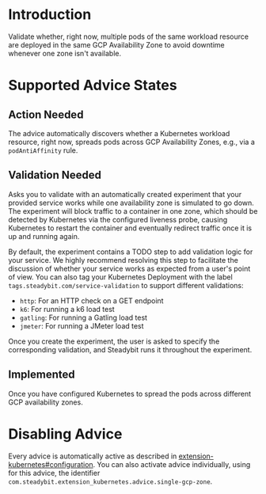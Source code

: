 # Introduction
Validate whether, right now, multiple pods of the same workload resource are deployed in the same GCP Availability Zone to avoid downtime whenever one zone isn't available.

# Supported Advice States
## Action Needed
The advice automatically discovers whether a Kubernetes workload resource, right now, spreads pods across GCP Availability Zones, e.g., via a `podAntiAffinity` rule.

## Validation Needed
Asks you to validate with an automatically created experiment that your provided service works while one availability zone is simulated to go down.
The experiment will block traffic to a container in one zone, which should be detected by Kubernetes via the configured liveness probe, causing Kubernetes to restart the container and eventually redirect traffic once it is up and running again.

By default, the experiment contains a TODO step to add validation logic for your service. We highly recommend resolving this step to facilitate the discussion of whether your service works as expected from a user's point of view.
You can also tag your Kubernetes Deployment with the label `tags.steadybit.com/service-validation` to support different validations:

* `http`: For an HTTP check on a GET endpoint
* `k6`: For running a k6 load test
* `gatling`: For running a Gatling load test
* `jmeter`: For running a JMeter load test

Once you create the experiment, the user is asked to specify the corresponding validation, and Steadybit runs it throughout the experiment.

## Implemented
Once you have configured Kubernetes to spread the pods across different GCP availability zones.

# Disabling Advice
Every advice is automatically active as described in [extension-kubernetes#configuration](https://github.com/steadybit/extension-kubernetes/?tab=readme-ov-file#configuration).
You can also activate advice individually, using for this advice, the identifier `com.steadybit.extension_kubernetes.advice.single-gcp-zone`.